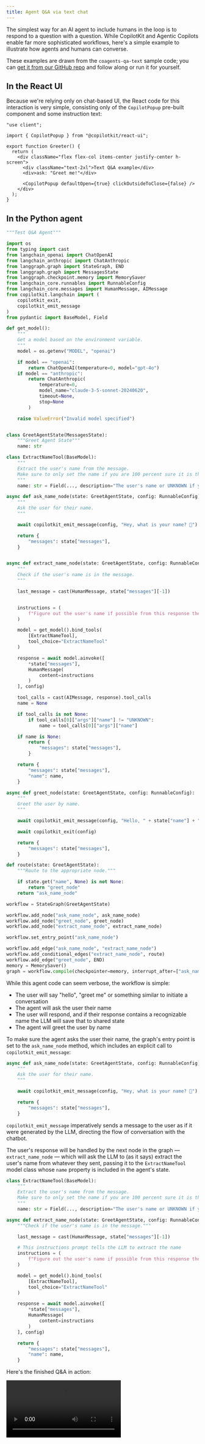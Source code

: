 ```yaml
---
title: Agent Q&A via text chat
---
```



The simplest way for an AI agent to include humans in the loop is to respond to a question with a question. While CopilotKit and Agentic Copilots enable far more sophisticated workflows, here's a simple example to illustrate how agents and humans can converse.

These examples are drawn from the `coagents-qa-text` sample code; you can [get it from our GitHub repo](https://github.com/copilotkit/copilotkit/tree/main/examples/coagents-qa-text) and follow along or run it for yourself.

## In the React UI

Because we're relying only on chat-based UI, the React code for this interaction is very simple, consisting only of the `CopilotPopup` pre-built component and some instruction text:

```tsx
"use client";

import { CopilotPopup } from "@copilotkit/react-ui";

export function Greeter() {
  return (
    <div className="flex flex-col items-center justify-center h-screen">
      <div className="text-2xl">Text Q&A example</div>
      <div>ask: "Greet me!"</div>

      <CopilotPopup defaultOpen={true} clickOutsideToClose={false} />
    </div>
  );
}
```

## In the Python agent

<Accordions>

<Accordion title="Complete Python agent code">

```python
"""Test Q&A Agent"""

import os
from typing import cast
from langchain_openai import ChatOpenAI
from langchain_anthropic import ChatAnthropic
from langgraph.graph import StateGraph, END
from langgraph.graph import MessagesState
from langgraph.checkpoint.memory import MemorySaver
from langchain_core.runnables import RunnableConfig
from langchain_core.messages import HumanMessage, AIMessage
from copilotkit.langchain import (
    copilotkit_exit,
    copilotkit_emit_message
)
from pydantic import BaseModel, Field

def get_model():
    """
    Get a model based on the environment variable.
    """
    model = os.getenv("MODEL", "openai")

    if model == "openai":
        return ChatOpenAI(temperature=0, model="gpt-4o")
    if model == "anthropic":
        return ChatAnthropic(
            temperature=0,
            model_name="claude-3-5-sonnet-20240620",
            timeout=None,
            stop=None
        )

    raise ValueError("Invalid model specified")


class GreetAgentState(MessagesState):
    """Greet Agent State"""
    name: str

class ExtractNameTool(BaseModel):
    """
    Extract the user's name from the message.
    Make sure to only set the name if you are 100 percent sure it is the name of the user.
    """
    name: str = Field(..., description="The user's name or UNKNOWN if you can't find it")

async def ask_name_node(state: GreetAgentState, config: RunnableConfig):
    """
    Ask the user for their name.
    """

    await copilotkit_emit_message(config, "Hey, what is your name? 🙂")

    return {
        "messages": state["messages"],
    }


async def extract_name_node(state: GreetAgentState, config: RunnableConfig):
    """
    Check if the user's name is in the message.
    """

    last_message = cast(HumanMessage, state["messages"][-1])


    instructions = (
        f"Figure out the user's name if possible from this response they gave you: {last_message.content}"
    )

    model = get_model().bind_tools(
        [ExtractNameTool],
        tool_choice="ExtractNameTool"
    )

    response = await model.ainvoke([
        *state["messages"],
        HumanMessage(
            content=instructions
        )
    ], config)

    tool_calls = cast(AIMessage, response).tool_calls
    name = None

    if tool_calls is not None:
        if tool_calls[0]["args"]["name"] != "UNKNOWN":
            name = tool_calls[0]["args"]["name"]

    if name is None:
        return {
            "messages": state["messages"],
        }

    return {
        "messages": state["messages"],
        "name": name,
    }

async def greet_node(state: GreetAgentState, config: RunnableConfig):
    """
    Greet the user by name.
    """

    await copilotkit_emit_message(config, "Hello, " + state["name"] + " 😎")

    await copilotkit_exit(config)

    return {
        "messages": state["messages"],
    }

def route(state: GreetAgentState):
    """Route to the appropriate node."""

    if state.get("name", None) is not None:
        return "greet_node"
    return "ask_name_node"

workflow = StateGraph(GreetAgentState)

workflow.add_node("ask_name_node", ask_name_node)
workflow.add_node("greet_node", greet_node)
workflow.add_node("extract_name_node", extract_name_node)

workflow.set_entry_point("ask_name_node")

workflow.add_edge("ask_name_node", "extract_name_node")
workflow.add_conditional_edges("extract_name_node", route)
workflow.add_edge("greet_node", END)
memory = MemorySaver()
graph = workflow.compile(checkpointer=memory, interrupt_after=["ask_name_node"])
```
</Accordion>
</Accordions>

While this agent code can seem verbose, the workflow is simple:

- The user will say "hello", "greet me" or something similar to initiate a conversation
- The agent will ask the user their name
- The user will respond, and if their response contains a recognizable name the LLM will save that to shared state
- The agent will greet the user by name

To make sure the agent asks the user their name, the graph's entry point is set to the `ask_name_node` method, which includes an explicit call to `copilotkit_emit_message`:

```python
async def ask_name_node(state: GreetAgentState, config: RunnableConfig):
    """
    Ask the user for their name.
    """

    await copilotkit_emit_message(config, "Hey, what is your name? 🙂")

    return {
        "messages": state["messages"],
    }
```

`copilotkit_emit_message` imperatively sends a message to the user as if it were generated by the LLM, directing the flow of conversation with the chatbot.

The user's response will be handled by the next node in the graph — `extract_name_node` — which will ask the LLM to (as it says) extract the user's name from whatever they sent, passing it to the `ExtractNameTool` model class whose `name` property is included in the agent's state.

```python
class ExtractNameTool(BaseModel):
    """
    Extract the user's name from the message.
    Make sure to only set the name if you are 100 percent sure it is the name of the user.
    """
    name: str = Field(..., description="The user's name or UNKNOWN if you can't find it")

async def extract_name_node(state: GreetAgentState, config: RunnableConfig):
    """Check if the user's name is in the message."""

    last_message = cast(HumanMessage, state["messages"][-1])

    # This instructions prompt tells the LLM to extract the name
    instructions = (
        f"Figure out the user's name if possible from this response they gave you: {last_message.content}"
    )

    model = get_model().bind_tools(
        [ExtractNameTool],
        tool_choice="ExtractNameTool"
    )

    response = await model.ainvoke([
        *state["messages"],
        HumanMessage(
            content=instructions
        )
    ], config)

    return {
        "messages": state["messages"],
        "name": name,
    }
```

Here's the finished Q&A in action:

<video src="/images/coagents/copilotkit-qa-text-example-hires.mp4" controls className="w-full [aspect-ratio:90/72] max-w-xl mx-auto" />


<CoAgentsEnterpriseCTA />